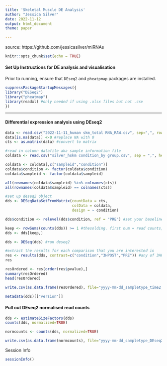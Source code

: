 ```yaml
---
title: 'Skeletal Muscle DE Analysis'
author: "Jessica Silver"
date: 2022-11-12
output: html_document
theme: paper
  
---
```


source: https://github.com/jessicasilver/miRNAs

```r
knitr::opts_chunk$set(echo = TRUE)
```

#### Set Up Instructions for DE analysis and visualisation 

Prior to running, ensure that `DEseq2` and `pheatpmap` packages are installed. 

```r
suppressPackageStartupMessages({
library("DESeq2")
library("pheatmap")
library(readxl) #only needed if using .xlsx files but not .csv
})

```

***

#### Differential expression analysis using DEseq2 

```r
data <- read.csv("2022-11-11_human skm_total RNA_RAW.csv", sep=",", row.names = 1) 
data[is.na(data)] <-0 #replace NA with 0 
cts <- as.matrix(data) #convert to matrix

#read in column datafile aka sample information file
coldata <- read.csv("silver_hskm condition_by group.csv", sep = ",", header = TRUE) 

coldata <- coldata[,c("sampleid","condition")]
coldata$condition <- factor(coldata$condition)
coldata$sampleid <- factor(coldata$sampleid)

all(rownames(coldata$sampleid) %in% colnames(cts)) 
all(rownames(coldata$sampleid) == colnames(cts)) 

#set up deseq2 object
dds <- DESeqDataSetFromMatrix(countData = cts,
                              colData = coldata,
                              design = ~ condition)

dds$condition <- relevel(dds$condition, ref = "PRE") #set your baseline

keep <- rowSums(counts(dds)) >= 1 #thesolding. first num = read counts, second num = x samples
dds <- dds[keep,]

dds <- DESeq(dds) #run deseq2

#extract the results for each comparison that you are interested in 
res <- results(dds, contrast=c("condition","3HPOST","PRE")) #any of 3HPOST, POST or PRE
res

resOrdered <- res[order(res$pvalue),]
summary(resOrdered)
head(resOrdered)

write.csv(as.data.frame(resOrdered), file="yyyy-mm-dd_sampletype_time2,time1_notes.csv")

metadata(dds)[["version"]]

```

#### Pull out DEseq2 normalised read counts

```r
dds <- estimateSizeFactors(dds)
counts(dds, normalized=TRUE)

normcounts <- counts(dds, normalized=TRUE)

write.csv(as.data.frame(normcounts), file="yyyy-mm-dd_sampletype_DEseq2normcounts.csv")
```

Session Info
```r
sessionInfo()
```

